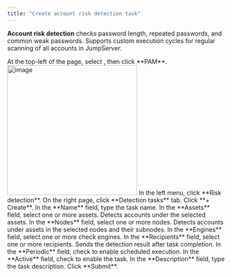 ```yaml
---
title: "Create account risk detection task"
---
```


**Account risk detection** checks password length, repeated passwords, and common weak passwords. Supports custom execution cycles for regular scanning of all accounts in JumpServer.

<Steps>

<Step>
At the top-left of the page, select <Icon icon="arrow-left-right" />, then click <Icon icon="lock-keyhole" /> **PAM**.

<Frame>
<img src="/images/docs/navs/nav-pam.png" alt="image" width="300"/>
</Frame>
</Step>

<Step>
In the left menu, click **Risk detection**.
</Step>

<Step>
On the right page, click **Detection tasks** tab.
</Step>

<Step>
Click **+ Create**.
</Step>

<Step>
In the **Name** field, type the task name.
</Step>

<Step>
In the **Assets** field, select one or more assets. Detects accounts under the selected assets.
</Step>

<Step>
In the **Nodes** field, select one or more nodes. Detects accounts under assets in the selected nodes and their subnodes.
</Step>

<Step>
In the **Engines** field, select one or more check engines.
</Step>

<Step>
In the **Recipients** field, select one or more recipients. Sends the detection result after task completion.
</Step>

<Step>
In the **Periodic** field, check to enable scheduled execution.
</Step>

<Step>
In the **Active** field, check to enable the task.
</Step>

<Step>
In the **Description** field, type the task description.
</Step>
    
<Step>
Click **Submit**.
</Step>

</Steps>